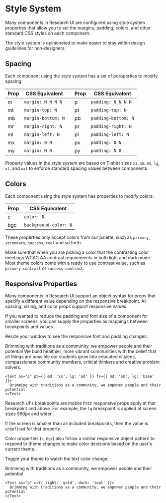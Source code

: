 

<Meta title="Getting Started / Style System" />

# Style System

Many components in Research UI are configured using style system properties that allow you to set the margins, padding, colors, and other standard CSS styles on each component.

The style system is opinionated to make easier to stay within design guidelines for non-designers.


## Spacing

Each component using the style system has a set of poroperties to modify spacing:

|Prop|CSS Equivalent||Prop|CSS Equivalent
|---|---|---|---|---
|m|<code>margin: N N N N</code>||p|<code>padding: N N N N</code>
|mt|<code>margin-top: N</code>||pt|<code>padding-top: N</code>
|mb|<code>margin-bottom: N</code>||pb|<code>padding-bottom: N</code>
|mr|<code>margin-right: N</code>||pr|<code>padding-right: N</code>
|ml|<code>margin-left: N</code>||pl|<code>padding-left: N</code>
|mx|<code>margin: 0 N</code>||px|<code>padding: 0 N</code>
|my|<code>margin: N 0</code>||py|<code>padding: N 0</code>

Property values in the style system are based on T-shirt sizes `xs`, `sm`, `md`, `lg`, `xl`, and `xxl` to enforce standard spacing values between components.


## Colors

Each component using the style system has properties to modify colors:

|Prop|CSS Equivalent
|---|---
|c|<code>color: N</code>
|bgc|<code>background-color: N</code>

These properties only accept colors from our palette, such as `primary`, `secondary`, `success`, `teal` and so forth.

Make sure that when you are picking a color that the contrasting color meetings WCAG AA contrast requirements in both light and dark mode. Most theme colors come with a ready to use contrast value, such as `primary-contrast` or `success-contrast`.


## Responsive Properties

Many components in Research UI support an object syntax for props that specify a different value depending on the responsive breakpoint. All spacing, sizing, and color props support responsive values.

If you wanted to reduce the padding and font size of a component for smaller screens, you can supply the properties as mappings between breakpoints and values.

Resize your window to see the responsive font and padding changes:

<Canvas withSource="open" withToolbar>
  <Card withBorder>
    <Text as="p" pb={{ md: 'xs', lg: 'md' }} fs={{ md: 'sm', lg: 'base' }}>
      Brimming with traditions as a community, we empower people and their potential
    </Text>
    <Text as="p" fs={{ md: 'sm', lg: 'base' }}>
      We build healthier, more vibrant communities with the belief that all things are possible our students grow into educated citizens, compassionate community members, critical thinkers and creative problem solvers.
    </Text>
  </Card>
</Canvas>

```tsx
<Text as="p" pb={{ md: 'xs', lg: 'md' }} fs={{ md: 'sm', lg: 'base' }}>
  Brimming with traditions as a community, we empower people and their potential
</Text>
```

Research UI's breakpoints are mobile first: responsive props apply at that breakpoint and above. For example, the `lg` breakpoint is applied at screen sizes 960px and wider.

If the screen is smaller than all included breakpoints, then the value is `undefined` for that property.

Color properties (`c`, `bgc`) also follow a similar responsive object pattern to respond to theme changes to make color decisions based on the user's current theme.

Toggle your theme to watch the text color change:

<Canvas withSource="open" withToolbar>
  <Card withBorder>
    <Text as="p" c={{ light: 'violet', dark: 'teal' }}>
      Brimming with traditions as a community, we empower people and their potential
    </Text>
  </Card>
</Canvas>

```tsx
<Text as="p" c={{ light: 'gold', dark: 'teal' }}>
  Brimming with traditions as a community, we empower people and their potential
</Text>
```


